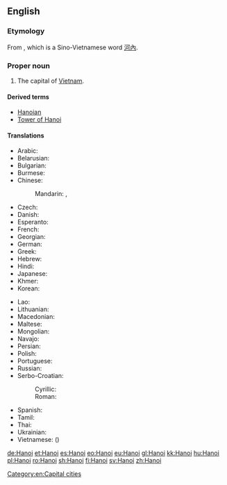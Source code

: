 {{also|Hà Nội}}
==English==

{{wikipedia}}

===Etymology===
From {{etyl|vi|en}} {{term|Hà Nội|lang=vi}}, which is a Sino-Vietnamese word [[河內]].

===Proper noun===
{{en-proper noun}}

# The capital of [[Vietnam]].

====Derived terms====
* [[Hanoian]]
* [[Tower of Hanoi]]

====Translations====
{{trans-top|capital of Vietnam}}
* Arabic: {{t|ar|هانوي|m|tr=hanuuy, hanoy}}
* Belarusian: {{t|be|Ханой|m|tr=Xanój}}
* Bulgarian: {{t|bg|Ханой|m|tr=Hanój}}
* Burmese: {{t|my|ဟာနွိုင်း|sc=Mymr}}
* Chinese:
*: Mandarin: {{t|cmn|河內|sc=Hani}}, {{t+|cmn|河内|tr=Hénèi|sc=Hani}}
* Czech: {{t+|cs|Hanoj|m}}
* Danish: {{t|da|Hanoi}}
* Esperanto: {{t|eo|Hanojo}}
* French: {{t+|fr|Hanoï|m}}
* Georgian: {{t|ka|ჰანოი|tr=hanoi|sc=Geor}}
* German: {{t+|de|Hanoi|n}}
* Greek: {{t|el|Ανόι|tr=Anói}}
* Hebrew: {{t|he|האנוי}}
* Hindi: {{t|hi|हनोई|tr=hanō'ī}}
* Japanese: {{t+|ja|ハノイ|tr=Hanoi}}
* Khmer: {{t|km|ក្រុងហាណូយ|tr=grong hāṇūy|sc=Khmr}}
* Korean: {{t+|ko|하노이|tr=Hanoi|sc=Hang}}
{{trans-mid}}
* Lao: {{t|lo|ຮ່າໂນຍ|tr=haa-nooj|sc=Laoo}}
* Lithuanian: {{t|lt|Hanojus|m}}
* Macedonian: {{t|mk|Ханој|m|tr=Hánoj}}
* Maltese: {{t|mt|Ħanoj}}
* Mongolian: {{t|mn|Ханой|tr=Hanoy|sc=Cyrl}}
* Navajo: {{t|nv|Hanóii}}
* Persian: {{t|fa|هانوی|tr=Hânuy}}
* Polish: {{t+|pl|Hanoi|m}}
* Portuguese: {{t|pt|Hanói|f}}
* Russian: {{t|ru|Ханой|m|tr=Xanój}}
* Serbo-Croatian:
*: Cyrillic: {{t|sh|Ханој|m}}
*: Roman: {{t|sh|Hanoj|m}}
* Spanish: {{t+|es|Hanoi|m}}
* Tamil: {{t|ta|ஹனோய்}}
* Thai: {{t|th|ฮานอย|tr=haanoi}}
* Ukrainian: {{t|uk|Ханой|m|tr=Xanój}}
* Vietnamese: {{t+|vi|Hà Nội}} ({{t|vi|河內|sc=Hani}})
{{trans-bottom}}

[[Category:en:Capital cities]]

[[de:Hanoi]]
[[et:Hanoi]]
[[es:Hanoi]]
[[eo:Hanoi]]
[[eu:Hanoi]]
[[gl:Hanoi]]
[[kk:Hanoi]]
[[hu:Hanoi]]
[[pl:Hanoi]]
[[ro:Hanoi]]
[[sh:Hanoi]]
[[fi:Hanoi]]
[[sv:Hanoi]]
[[zh:Hanoi]]